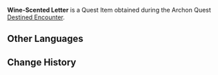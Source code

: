 {{Item Infobox
|id           = 120244
|image        = Item Sealed Letter.png
|type         = Quest Items
|rarity       = 0
|description  = This letter has a faint whiff of alcohol. One can speculate as to the circumstances under which it was written. The sender seemed to have had little hope that it could be delivered.
|source1      = [[Destined Encounter]]
|source2      = 
|source3      = 
|source4      = 
|source5      = 
}}
'''Wine-Scented Letter''' is a Quest Item obtained during the Archon Quest [[Destined Encounter]].
<!--
==Location==
<gallery>

</gallery>
-->
==Other Languages==
{{Other Languages
|default_hidden = 1
|en      = Wine-Scented Letter
|zhs     = 沾有酒香的信
|zhs_rm  = Zhānyǒu Jiǔxiāng de Xìn
|zht     = 沾有酒香的信
|zht_rm  = Zhānyǒu Jiǔxiāng de Xìn
|ja      = 酒香ただよう手紙
|ja_rm   = Shiyukou Tadayou Tegami{{Assumed}}
|ko      = 술 냄새가 밴 편지
|es      = Carta con olor a vino
|fr      = Lettre sentant le vin
|ru      = Письмо с ароматом вина
|th      = จดหมายที่มีกลิ่นของเหล้า
|th_rm   = 
|vi      = Thư Có Mùi Rượu
|de      = Nach Wein duftender Brief
|id      = Surat dengan Wangi Anggur
|pt      = Carta com Aroma de Vinho
|tr      = Şarap Kokulu Mektup
|it      = Lettera dal profumo di vino
}}

==Change History==
{{Change History|3.5}}